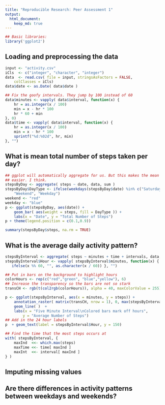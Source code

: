 ```yaml
---
title: "Reproducible Research: Peer Assessment 1"
output: 
  html_document:
    keep_md: true
---
```


```R
## Basic libraries:
library('ggplot2')
```

## Loading and preprocessing the data

```R
input <- "activity.csv"
iCls  <- c("integer", "character", "integer")
data  <- read.csv( file = input, stringsAsFactors = FALSE,
    colClasses = iCls)
data$date <- as.Date( data$date )

## Fix the goofy intervals. They jump by 100 instead of 60
data$minutes <- vapply( data$interval, function(x) {
    hr = as.integer(x / 100)
    min = x - hr * 100
    hr * 60 + min
}, 0)
data$time <- vapply( data$interval, function(x) {
    hr = as.integer(x / 100)
    min = x - hr * 100
    sprintf("%d:%02d", hr, min)
}, "")
```

## What is mean total number of steps taken per day?

```R
## ggplot will automatically aggregate for us. But this makes the mean
## easier. I think.
stepsByDay <- aggregate( steps ~ date, data, sum )
stepsByDay$DayType <- ifelse(weekdays(stepsByDay$date) %in% c("Saturday", "Sunday"),
    "Weekend", "Weekday")
weekend <- "red"
weekday <- "blue"
p <- ggplot(stepsByDay, aes(date)) +
    geom_bar( aes(weight = steps, fill = DayType )) +
    labs(x = "Date", y = "Total Number of Steps")
p + theme(legend.position = c(0.1,0.9))

summary(stepsByDay$steps, na.rm = TRUE)
```

## What is the average daily activity pattern?

```R
stepsByInterval <- aggregate( steps ~ minutes + time + intervals, data, mean )
stepsByInterval$Hour <- vapply( stepsByInterval$minutes, function(x) {
   ifelse(x %% 60, "", as.character(x / 60)) }, "")

## Put in bars on the background to highlight hours
colorHours <- rep(c("red","green", "blue","yellow"), 6)
## Increase the transparency so the bars are not so stark
transCH <- rgb(t(col2rgb(colorHours)), alpha = 40, maxColorValue = 255)

p <- ggplot(stepsByInterval, aes(x = minutes, y = steps)) +
    annotation_raster( matrix(transCH, nrow = 1), 0, max(stepsByInterval$minutes), -Inf, Inf) +
    geom_line( )  +
    labs(x = "Five Minute Interval\nColored bars mark off hours",
        y = "Average Number of Steps")
## Add in the 24 hour labels
p  + geom_text(label = stepsByInterval$Hour, y = 150)

## Find the time that the most steps occurs at
with( stepsByInterval, {
    maxInd  <<- which.max(steps) 
    maxTime <<- time[ maxInd ]
    maxInt  <<- interval[ maxInd ]
} )

```

## Imputing missing values



## Are there differences in activity patterns between weekdays and weekends?
